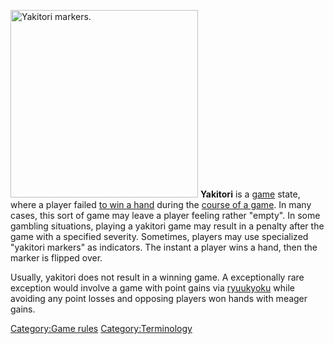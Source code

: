[[Image:Yakitori.jpg|thumb|right|300px|Yakitori markers.]]
'''Yakitori''' {{kana|焼き鳥}} is a [[Japanese mahjong|game]] state, where a player failed [[Agari|to win a hand]] during the [[hanchan|course of a game]].  In many cases, this sort of game may leave a player feeling rather "empty".  In some gambling situations, playing a yakitori game may result in a penalty after the game with a specified severity.  Sometimes, players may use specialized "yakitori markers" as indicators.  The instant a player wins a hand, then the marker is flipped over.

Usually, yakitori does not result in a winning game.  A exceptionally rare exception would involve a game with point gains via [[ryuukyoku]] while avoiding any point losses and opposing players won hands with meager gains.

[[Category:Game rules]]
[[Category:Terminology]]